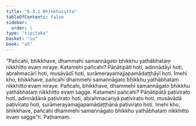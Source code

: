 ```yaml
---
title: "6.3.1 Bhikkhusutta"
tableOfContents: false
sidebar:
  order: 1
type: "tipitaka"
basket: "su"
book: "a5"
---
```



<DynamicBreadcrumb />

<Division number="286" book="a5">

<Paragraph number="1395" book="a5">
“Pañcahi, bhikkhave, dhammehi samannāgato bhikkhu yathābhataṃ nikkhitto evaṃ niraye. Katamehi pañcahi? Pāṇātipātī hoti, adinnādāyī hoti, abrahmacārī hoti, musāvādī hoti, surāmerayamajjapamādaṭṭhāyī hoti. Imehi kho, bhikkhave, pañcahi dhammehi samannāgato bhikkhu yathābhataṃ nikkhitto evaṃ niraye.
</Paragraph>

<Paragraph number="1396" book="a5">
Pañcahi, bhikkhave, dhammehi samannāgato bhikkhu yathābhataṃ nikkhitto evaṃ sagge. Katamehi pañcahi? Pāṇātipātā paṭivirato hoti, adinnādānā paṭivirato hoti, abrahmacariyā paṭivirato hoti, musāvādā paṭivirato hoti, surāmerayamajjapamādaṭṭhānā paṭivirato hoti. Imehi kho, bhikkhave, pañcahi dhammehi samannāgato bhikkhu yathābhataṃ nikkhitto evaṃ sagge”ti.

</Paragraph>
</Division>

<Paragraph number="1397" type="center" book="a5">
Paṭhamaṃ.
</Paragraph>